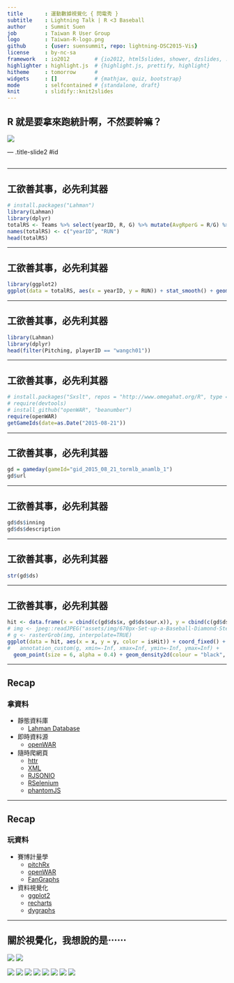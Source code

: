 ```yaml
---
title       : 運動數據視覺化 { 閃電秀 }
subtitle    : Lightning Talk | R <3 Baseball
author      : Summit Suen
job         : Taiwan R User Group
logo        : Taiwan-R-logo.png
github      : {user: suensummit, repo: lightning-DSC2015-Vis}
license     : by-nc-sa
framework   : io2012        # {io2012, html5slides, shower, dzslides, ...}
highlighter : highlight.js  # {highlight.js, prettify, highlight}
hitheme     : tomorrow      # 
widgets     : []            # {mathjax, quiz, bootstrap}
mode        : selfcontained # {standalone, draft}
knit        : slidify::knit2slides
--- 
```


## R 就是要拿來跑統計啊，不然要幹嘛？

![](http://helmetstudio.tk/agar/i/%E6%B3%9B%E8%88%9F%E5%93%A5.png)

--- .title-slide2 #id 

## 

---

## 工欲善其事，必先利其器

```r
# install.packages("Lahman")
library(Lahman)
library(dplyr)
totalRS <- Teams %>% select(yearID, R, G) %>% mutate(AvgRperG = R/G) %>% group_by(yearID) %>% summarise(sum(AvgRperG))
names(totalRS) <- c("yearID", "RUN")
head(totalRS)
```

---

## 工欲善其事，必先利其器

```r
library(ggplot2)
ggplot(data = totalRS, aes(x = yearID, y = RUN)) + stat_smooth() + geom_line()
```

---

## 工欲善其事，必先利其器

```r
library(Lahman)
library(dplyr)
head(filter(Pitching, playerID == "wangch01"))
```

---

## 工欲善其事，必先利其器

```r
# install.packages("Sxslt", repos = "http://www.omegahat.org/R", type = "source")
# require(devtools)
# install_github("openWAR", "beanumber")
require(openWAR)
getGameIds(date=as.Date("2015-08-21"))
```

---

## 工欲善其事，必先利其器

```r
gd = gameday(gameId="gid_2015_08_21_tormlb_anamlb_1")
gd$url
```

---

## 工欲善其事，必先利其器

```r
gd$ds$inning
gd$ds$description
```

---

## 工欲善其事，必先利其器

```r
str(gd$ds)

```

---

## 工欲善其事，必先利其器

```r
hit <- data.frame(x = cbind(c(gd$ds$x, gd$ds$our.x)), y = cbind(c(gd$ds$y, gd$ds$our.y)), isHit = gd$ds$isHit)
# img <- jpeg::readJPEG("assets/img/670px-Set-up-a-Baseball-Diamond-Step-1.jpg")
# g <- rasterGrob(img, interpolate=TRUE)
ggplot(data = hit, aes(x = x, y = y, color = isHit)) + coord_fixed() + 
#   annotation_custom(g, xmin=-Inf, xmax=Inf, ymin=-Inf, ymax=Inf) + 
  geom_point(size = 6, alpha = 0.4) + geom_density2d(colour = "black", size = 1, alpha = 0.5)
```

---

## Recap

### 拿資料

- 靜態資料庫
  - [Lahman Database](http://lahman.r-forge.r-project.org/)

- 即時資料源
  - [openWAR](https://baseballwithr.wordpress.com/2014/03/17/introduction-to-openwar/)

- 隨時爬網頁
  - [httr](https://cran.r-project.org/web/packages/httr/index.html)
  - [XML](https://cran.r-project.org/web/packages/XML/index.html)
  - [RJSONIO](http://www.omegahat.org/RJSONIO/)
  - [RSelenium](http://ropensci.github.io/RSelenium/)
  - [phantomJS](http://phantomjs.org/)

---

## Recap

### 玩資料

- 賽博計量學
  - [pitchRx](http://cpsievert.github.io/pitchRx/#2D_animation)
  - [openWAR](https://baseballwithr.wordpress.com/2014/03/17/introduction-to-openwar/)
  - [FanGraphs](http://www.fangraphs.com/)
  
- 資料視覺化
  - [ggplot2](http://ggplot2.org/)
  - [recharts](http://yihui.name/recharts/)
  - [dygraphs](http://rstudio.github.io/dygraphs/)

---

## 關於視覺化，我想說的是⋯⋯

![](https://t.kfs.io/upload_images/41788/DSC15_LOGO-___large.jpg)
![](assets/img/Taiwan-R-logo.png)

![](http://datasci.tw/images/course/s001.png)
![](http://datasci.tw/images/course/s002.png)
![](http://datasci.tw/images/course/s003.png)
![](http://datasci.tw/images/course/s004.png)
![](http://datasci.tw/images/course/s005.png)
![](http://datasci.tw/images/course/s006.png)
![](http://datasci.tw/images/course/s007.png)
![](http://datasci.tw/images/course/s008.png)
